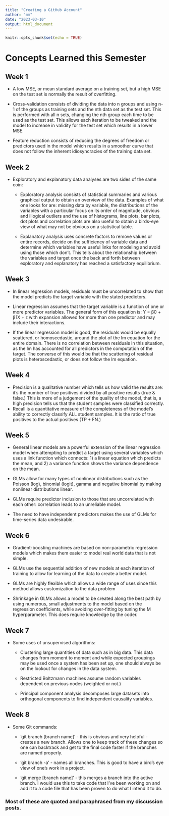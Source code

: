 ```yaml
---
title: "Creating a GitHub Account"
author: "mm"
date: "2023-03-10"
output: html_document
---
```


```r
knitr::opts_chunk$set(echo = TRUE)
```
# Concepts Learned this Semester

## Week 1
  
  - A low MSE, or mean standard average on a training set, but a high MSE on the test set is normally the result of overfitting.
  
  - Cross-validation consists of dividing the data into n groups and using n-1 of the groups as training sets and the nth data set as the test set.  This is performed with all n sets, changing the nth group each time to be used as the test set. This allows each iteration to be tweaked and the model to increase in validity for the test set which results in a lower MSE. 

  - Feature reduction consists of reducing the degrees of freedom or predictors used in the model which results in a smoother curve that does not follow the inherent idiosyncracies of the training data set.

## Week 2

  - Exploratory and explanatory data analyses are two sides of the same coin:
    
    - Exploratory analysis consists of statistical summaries and various graphical output to obtain an overview of the data.  Examples of what one looks for are: missing data by variable, the distributions of the variables with a particular focus on its order of magnitude, obvious and illogical outliers and the use of histograms, line plots, bar plots, dot plots and correlation plots are also useful to obtain a birds-eye view of what may not be obvious on a statistical table.
    
    - Explanatory analysis uses concrete factors to remove values or entire records, decide on the sufficiency of variable data and determine which variables have useful links for modeling and avoid using those which don’t.  This tells about the relationship between the variables and target once the back and forth between exploratory and explanatory has reached a satisfactory equilibrium.

## Week 3

  - In linear regression models, residuals must be uncorrelated to show that the model predicts the target variable with the stated predictors.
  
  - Linear regression assumes that the target variable is a function of one or more predictor variables.  The general form of this equation is: Y = β0 + β1X + ϵ with expansion allowed for more than one predictor and may include their interactions. 

  - If the linear regression model is good, the residuals would be equally scattered, or homoscedastic, around the plot of the lm equation for the entire domain.  There is no correlation between residuals in this situation, as the lm has accounted for all predictors in the computation of the target.  The converse of this would be that the scattering of residual plots is heteroscedastic, or does not follow the lm equation.

## Week 4

  - Precision is a qualitative number which tells us how valid the results are: it's the number of true positives divided by all positive results (true & false.)  This is more of a judgement of the quality of the model, that is, a high precision tells us that the student samples were classified correctly.  
  - Recall is a quantitative measure of the completeness of the model's ability to correctly classify ALL student samples.  It is the ratio of true positives to the actual positives (TP + FN.) 
  
## Week 5
  
  - General linear models are a powerful extension of the linear regression model when attempting to predict a target using several variables which uses a link function which connects: 1) a linear equation which predicts the mean, and 2) a variance function shows the variance dependence on the mean.
  
  - GLMs allow for many types of nonlinear distributions such as the Poisson (log), binomial (logit), gamma and negative binomial by making nonlinear distributions linear.  
  
  - GLMs require predictor inclusion to those that are uncorrelated with each other: correlation leads to an unreliable model. 
  
  - The need to have independent predictors makes the use of GLMs for time-series data undesirable.
  
## Week 6
 
  - Gradient-boosting machines are based on non-parametric regression models which makes them easier to model real world data that is not simple.
  
  - GLMs use the sequential addition of new models at each iteration of training to allow for learning of the data to create a better model.
  
  - GLMs are highly flexible which allows a wide range of uses since this method allows customization to the data problem 
  
  - Shrinkage in GLMs allows a model to be created along the best path by using numerous, small adjustments to the model based on the regression coefficients, while avoiding over-fitting by tuning the M hyperparameter.  This does require knowledge by the coder.

## Week 7

  - Some uses of unsupervised algorithms:
    
    -  Clustering large quantities of data such as in big data.  This data changes from moment to moment and while expected groupings may be used once a system has been set up, one should always be on the lookout for changes in the data system.

    - Restricted Boltzmann machines assume random variables dependent on previous nodes (weighted or not.)
  
    - Principal component analysis decomposes large datasets into orthogonal components to find independent causality variables.
    
## Week 8

  - Some Git commands: 
  
    - 'git branch [branch name]' - this is obvious and very helpful - creates a new branch.  Allows one to keep track of these changes so one can backtrack and get to the final code faster if the branches are named properly.

    - 'git branch -a' - names all branches.  This is good to have a bird's eye view of one's work in a project.
    
    - 'git merge [branch name]' - this merges a branch into the active branch.  I would use this to take code that I've been working on and add it to a code file that has been proven to do what I intend it to do.


### Most of these are quoted and paraphrased from my discussion posts.